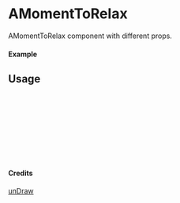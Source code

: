 
<Meta of={AMomentToRelax} title="unDraw/AMomentToRelax" />

# AMomentToRelax

AMomentToRelax component with different props.

#### Example

<Canvas of={AMomentToRelax.Primary} />

## Usage

```ts
import { AMomentToRelax } from "yadl-ui";

const Example = () => {
  return (
      <AMomentToRelax />
  );
};

export default Example;
```

#### Credits
[unDraw](https://undraw.co/illustrations)
